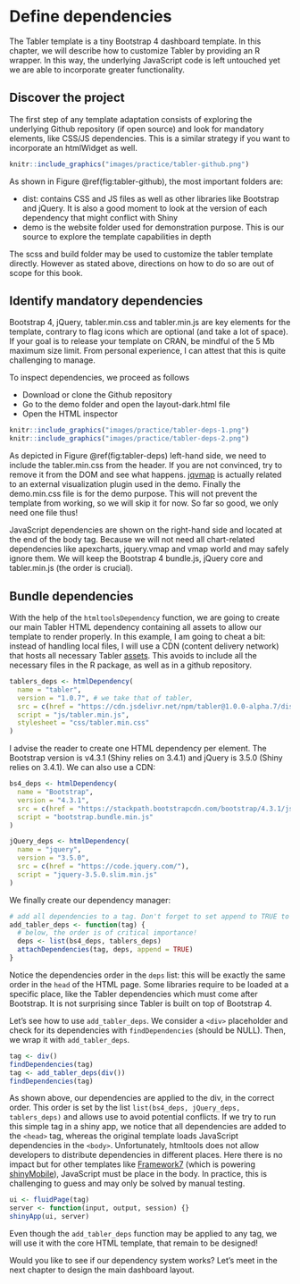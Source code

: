 # Define dependencies {#custom-templates-dependencies}
The Tabler template is a tiny Bootstrap 4 dashboard template. In this chapter, we will describe how to customize Tabler by providing an R wrapper. In this way, the underlying JavaScript code is left untouched yet we are able to incorporate greater functionality. 

## Discover the project
The first step of any template adaptation consists of exploring the underlying Github repository (if open source) and look for mandatory elements, like CSS/JS dependencies. This is a similar strategy if you want to incorporate an htmlWidget as well.  

```r
knitr::include_graphics("images/practice/tabler-github.png")
```

As shown in Figure \@ref(fig:tabler-github), the most important folders are:

  - dist: contains CSS and JS files as well as other libraries like Bootstrap and jQuery. It is also a good moment to look at the version of each dependency that might conflict with Shiny 
  - demo is the website folder used for demonstration purpose. This is our source to explore the template capabilities in depth
  
The scss and build folder may be used to customize the tabler template directly. However as stated above, directions on how to do so are out of scope for this book.  

## Identify mandatory dependencies
Bootstrap 4, jQuery, tabler.min.css and tabler.min.js are key elements for the template, contrary to flag icons which are optional (and take a lot of space). If your goal is to release your template on CRAN, be mindful of the 5 Mb maximum size limit. From personal experience, I can attest that this is quite challenging to manage.

To inspect dependencies, we proceed as follows

  - Download or clone the Github repository
  - Go to the demo folder and open the layout-dark.html file
  - Open the HTML inspector
  
```r

knitr::include_graphics("images/practice/tabler-deps-1.png")
knitr::include_graphics("images/practice/tabler-deps-2.png")

```

As depicted in Figure \@ref(fig:tabler-deps) left-hand side, we need to include the tabler.min.css from the header. If you are not convinced, try to remove it from the DOM and see what happens. [jqvmap](https://www.10bestdesign.com/jqvmap/) is actually related to an external visualization plugin used in the demo. Finally the demo.min.css file is for the demo purpose. This will not prevent the template from working, so we will skip it for now. So far so good, we only need one file thus!

JavaScript dependencies are shown on the right-hand side and located at the end of the body tag. Because we will not need all chart-related dependencies like apexcharts, jquery.vmap and vmap world and may safely ignore them. We will keep the Bootstrap 4 bundle.js, jQuery core and tabler.min.js (the order is crucial).


## Bundle dependencies
With the help of the `htmltoolsDependency` function, we are going to create our main Tabler HTML dependency containing all assets to allow our template to render properly. In this example, I am going to cheat a bit: instead of handling local files, I will use a CDN (content delivery network) that hosts all necessary Tabler [assets](https://www.jsdelivr.com/package/npm/tabler). This avoids to include all the necessary files in the R package, as well as in a github repository.

```r
tablers_deps <- htmlDependency(
  name = "tabler",
  version = "1.0.7", # we take that of tabler,
  src = c(href = "https://cdn.jsdelivr.net/npm/tabler@1.0.0-alpha.7/dist/"),
  script = "js/tabler.min.js",
  stylesheet = "css/tabler.min.css"
)
```

I advise the reader to create one HTML dependency per element. The Bootstrap version is v4.3.1 (Shiny relies on 3.4.1) and jQuery is 3.5.0 (Shiny relies on 3.4.1). We can also use a CDN:

```r
bs4_deps <- htmlDependency(
  name = "Bootstrap",
  version = "4.3.1",
  src = c(href = "https://stackpath.bootstrapcdn.com/bootstrap/4.3.1/js/"),
  script = "bootstrap.bundle.min.js"
)

jQuery_deps <- htmlDependency(
  name = "jquery",
  version = "3.5.0",
  src = c(href = "https://code.jquery.com/"),
  script = "jquery-3.5.0.slim.min.js"
)
```

We finally create our dependency manager:

```r
# add all dependencies to a tag. Don't forget to set append to TRUE to preserve any existing dependency
add_tabler_deps <- function(tag) {
  # below, the order is of critical importance!
  deps <- list(bs4_deps, tablers_deps)
  attachDependencies(tag, deps, append = TRUE)
}
```

Notice the dependencies order in the `deps` list: this will be exactly the same order in the `head` of the HTML page. Some libraries require to be loaded at a specific place, like the Tabler dependencies which must come after Bootstrap. 
It is not surprising since Tabler is built on top of Bootstrap 4.

Let's see how to use `add_tabler_deps`. We consider a `<div>` placeholder and check for its dependencies with `findDependencies` (should be NULL). Then, we wrap it with `add_tabler_deps`. 

```r
tag <- div()
findDependencies(tag)
tag <- add_tabler_deps(div())
findDependencies(tag)
```

As shown above, our dependencies are applied to the div, in the correct order. This order is set by the list `list(bs4_deps, jQuery_deps, tablers_deps)` and allows use to avoid potential conflicts. If we try to run this simple tag in a shiny app, we notice that all dependencies are added to the `<head>` tag, whereas the original template loads JavaScript dependencies in the `<body>`. Unfortunately, htmltools does not allow developers to distribute dependencies in different places. Here there is no impact but for other templates like [Framework7](https://framework7.io) (which is powering [shinyMobile](https://github.com/RinteRface/shinyMobile)), JavaScript must be place in the body. In practice, this is challenging to guess and may only be solved by manual testing.

```r
ui <- fluidPage(tag)
server <- function(input, output, session) {}
shinyApp(ui, server)
```

Even though the `add_tabler_deps` function may be applied to any tag, we will use it with the core HTML template, that remain to be designed!

Would you like to see if our dependency system works? Let's meet in the next chapter to design the main dashboard layout.